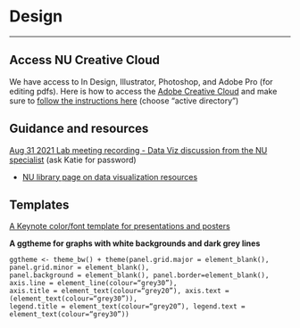 # Design

------------------------------------------------------------------------

## **Access NU Creative Cloud** {.unnumbered}

We have access to In Design, Illustrator, Photoshop, and Adobe Pro (for editing pdfs). Here is how to access the [Adobe Creative Cloud](https://adobe.northeastern.edu/) and make sure to [follow the instructions here](https://service.northeastern.edu/ogs?id=kb_article&sys_id=4128ecdb1b42745069590dc1604bcbb2) (choose "active directory")

## **Guidance and resources** {.unnumbered}

[Aug 31 2021 Lab meeting recording - Data Viz discussion from the NU specialist](https://northeastern.zoom.us/rec/share/L4GY5DKi6XCi1nf8_RxkzyGyu6NAojZd4nsNsL1WpxiEfNp5qe_PHd5An9ngPANS.49r97rNHCjo5PNSH) (ask Katie for password)

-   [NU library page on data visualization resources](https://subjectguides.lib.neu.edu/dataviz/tutorials)

## **Templates** {.unnumbered}

[A Keynote color/font template for presentations and posters](https://github.com/DrK-Lo/lotterhoslabprotocols/raw/gh-pages/ClassicPresentationTheme.key)

**A ggtheme for graphs with white backgrounds and dark grey lines**

    ggtheme <- theme_bw() + theme(panel.grid.major = element_blank(), panel.grid.minor = element_blank(), 
    panel.background = element_blank(), panel.border=element_blank(), axis.line = element_line(colour=“grey30”), 
    axis.title = element_text(colour=“grey20”), axis.text = (element_text(colour=“grey30”)), 
    legend.title = element_text(colour=“grey20”), legend.text = element_text(colour=“grey30”))
